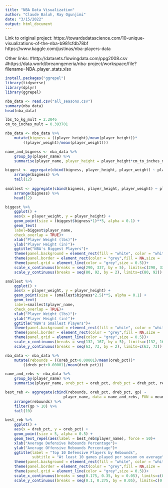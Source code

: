 ```yaml
---
title: "NBA Data Visualization"
author: "Claude Baluh, Ray Ogunjimi"
date: "3/15/2022"
output: html_document
---
```


Link to original project:
https://towardsdatascience.com/10-unique-visualizations-of-the-nba-b981cfdb78bf
https://www.kaggle.com/justinas/nba-players-data

Other links:
#http://datasets.flowingdata.com/ppg2008.csv
#https://data.world/breanngeneria/nba-project/workspace/file?filename=NBA_player_stats.xlsx

```r
install.packages("ggrepel")
library(tidyverse)
library(dplyr)
library(ggrepel)

nba_data <- read.csv("all_seasons.csv")
summary(nba_data)
head(nba_data)
```

```r
lbs_to_kg_mult = 2.2046
cm_to_inches_mult = 0.393701

nba_data <- nba_data %>%
    mutate(bigness = ((player_height)/mean(player_height))*
        ((player_weight)/mean(player_weight)))

name_and_bigness <- nba_data %>%
    group_by(player_name) %>%
    summarise(player_name, player_height = player_height*cm_to_inches_mult, player_weight = player_weight*lbs_to_kg_mult, bigness)

biggest <- aggregate(cbind(bigness, player_height, player_weight) ~ player_name, data = name_and_bigness, FUN = mean, na.rm = TRUE) %>%
    arrange(bigness) %>% 
    tail(12)
    
smallest <- aggregate(cbind(bigness, player_height, player_weight) ~ player_name, data = name_and_bigness, FUN = mean, na.rm = TRUE) %>%
    arrange(bigness) %>% 
    head(12)

biggest %>%
    ggplot() +
    aes(x = player_weight, y = player_height) +
    geom_point(size = (biggest$bigness*1)**5, alpha = 0.1) +
    geom_text(
    label=biggest$player_name,
    check_overlap = TRUE)+
    xlab("Player Weight (lbs)")+
    ylab("Player Height (in)")+
    ggtitle("NBA's Biggest Players")+
    theme(panel.background = element_rect(fill = "white", color = "white")) +
    theme(panel.border = element_rect(color = "grey",fill = NA,size = .5)) +
    theme(panel.grid = element_line(color = "grey",size = 0.5))+
    scale_x_continuous(breaks = seq(290, 337, by = 5), limits=c(290, 337))+
    scale_y_continuous(breaks = seq(80, 92, by = 2), limits=c(80, 92))

smallest %>%
    ggplot() +
    aes(x = player_weight, y = player_height) +
    geom_point(size = (smallest$bigness*2.5)**5, alpha = 0.1) +
    geom_text(
    label=smallest$player_name,
    check_overlap = TRUE)+
    xlab("Player Weight (lbs)")+
    ylab("Player Height (in)")+
    ggtitle("NBA's Smallest Players")+
    theme(panel.background = element_rect(fill = "white", color = "white")) +
    theme(panel.border = element_rect(color = "grey",fill = NA,size = .5)) +
    theme(panel.grid = element_line(color = "grey",size = 0.5))+
    scale_x_continuous(breaks = seq(132, 167, by = 5), limits=c(132, 167))+
    scale_y_continuous(breaks = seq(63, 73, by = 2), limits=c(63, 73))
```


```r
nba_data <- nba_data %>%
    mutate(rebounds = ((oreb_pct+0.00001)/mean(oreb_pct))*
        ((dreb_pct+0.00001)/mean(dreb_pct)))

name_and_rebs <- nba_data %>%
    group_by(player_name) %>%
    summarise(player_name, oreb_pct = oreb_pct, dreb_pct = dreb_pct, rebounds, gp)

best_reb <- aggregate(cbind(rebounds, oreb_pct, dreb_pct, gp) ~ 
                          player_name, data = name_and_rebs, FUN = mean, na.rm = TRUE) %>%
    arrange(rebounds) %>% 
    filter(gp > 10) %>%
    tail(10)

best_reb %>%
    ggplot() +
    aes(x = dreb_pct, y = oreb_pct) +
    geom_point(size = 5, alpha = 0.5) +
    geom_text_repel(aes(label = best_reb$player_name), force = 50)+
    xlab("Average Defensive Rebounds Percentage")+
    ylab("Average Offensive Rebounds Percentage")+
    ggtitle(label = "Top 10 Defensive Players by Rebounds", 
            subtitle = "At least 10 games played per season on average")+
    theme(panel.background = element_rect(fill = "white", color = "white")) +
    theme(panel.border = element_rect(color = "grey",fill = NA,size = .5)) +
    theme(panel.grid = element_line(color = "grey",size = 0.5))+
    scale_x_continuous(breaks = seq(0.175, 0.35, by = 0.05), limits=c(0.175, 0.35))+
    scale_y_continuous(breaks = seq(0.1, 0.275, by = 0.05), limits=c(0.1, 0.275))
```

